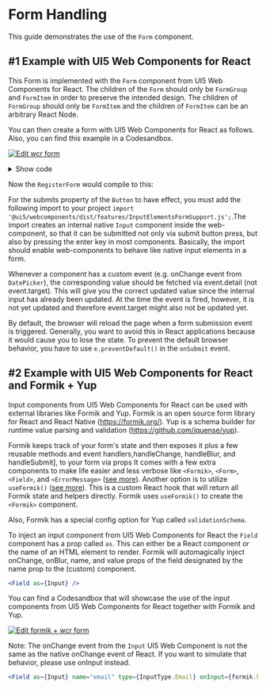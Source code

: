 
<Meta title="Knowledge Base/Form Handling" />

# Form Handling

This guide demonstrates the use of the `Form` component.

## #1 Example with UI5 Web Components for React

This Form is implemented with the `Form` component from UI5 Web Components for React.
The children of the `Form` should only be `FormGroup` and `FormItem` in order to preserve the intended design. The children of `FormGroup` should only be `FormItem` and the children of `FormItem` can be an arbitrary React Node.

You can then create a form with UI5 Web Components for React as follows. Also, you can find this example in a Codesandbox.

[![Edit wcr form](https://codesandbox.io/static/img/play-codesandbox.svg)](https://codesandbox.io/p/sandbox/wcr-form-forked-9f5br7?file=%2Fsrc%2FApp.js)

<details>
    <summary>Show code</summary>

```jsx
import React, { useState } from 'react';
import {
  ThemeProvider,
  Form,
  FormGroup,
  FormItem,
  Input,
  Option,
  Select,
  CheckBox,
  InputType,
  Button,
  MultiComboBox,
  MultiComboBoxItem,
  DatePicker,
  Label
} from '@ui5/webcomponents-react';
//For the submits property of the button to have effect, you must add the following import
import '@ui5/webcomponents/dist/features/InputElementsFormSupport.js';

export default function RegisterForm() {
  const [email, setEmail] = useState('');
  const [password, setPassword] = useState('');
  const [country, setCountry] = useState('Germany');
  const [birthday, setBirthday] = useState('');
  const [payment, setPayment] = useState([]);
  const [terms, setTerms] = useState(false);

  const handleSubmit = (e) => {
    const values = {
      email: email,
      password: password,
      country: country,
      birthday: birthday,
      payment: payment,
      terms: terms
    };
    alert(JSON.stringify(values, null, 2));
    console.log(values);
    //prevent page reload
    e.preventDefault();
  };
  const handleEmailInput = (e) => {
    setEmail(e.target.value);
  };
  const handlePasswordInput = (e) => {
    setPassword(e.target.value);
  };
  const handleCountryChange = (e) => {
    setCountry(e.detail.selectedOption.innerText);
  };
  const handleBirthdayChange = (e) => {
    setBirthday(e.detail.value);
  };
  const handlePaymentSelectionChange = (e) => {
    const selected = [];
    Object.entries(e.detail.items).forEach(([key, val]) => {
      selected.push(val.text);
    });
    setPayment(selected);
  };
  const handleTermsChange = (e) => {
    setTerms(e.target.checked);
  };

  return (
    <ThemeProvider>
      <Form onSubmit={handleSubmit}>
        <FormGroup titleText="Create Account">
          <FormItem label={<Label required>Email</Label>}>
            <Input name="email" required type={InputType.Email} value={email} onInput={handleEmailInput} />
          </FormItem>
          <FormItem label={<Label required>Password</Label>}>
            <Input name="password" required type={InputType.Password} value={password} onInput={handlePasswordInput} />
          </FormItem>
          <FormItem label="Country">
            <Select name="country" onChange={handleCountryChange}>
              <Option>Germany</Option>
              <Option>France</Option>
              <Option>Italy</Option>
            </Select>
          </FormItem>
          <FormItem label="Date of Birth">
            <DatePicker value={birthday} onChange={handleBirthdayChange}></DatePicker>
          </FormItem>
          <FormItem label="Payment methods">
            <MultiComboBox onSelectionChange={handlePaymentSelectionChange}>
              <MultiComboBoxItem text="Credit card" />
              <MultiComboBoxItem text="PayPal" />
              <MultiComboBoxItem text="Bank transfer" />
            </MultiComboBox>
          </FormItem>
          <FormItem>
            <CheckBox
              required
              name="terms"
              text="I accept the terms of service"
              checked={terms}
              onChange={handleTermsChange}
            />
          </FormItem>
          <FormItem>
            <Button submits>Submit</Button>
          </FormItem>
        </FormGroup>
      </Form>
    </ThemeProvider>
  );
}
```

</details>

Now the `RegisterForm` would compile to this:

<RegisterForm />

For the submits property of the `Button` to have effect, you must add the following import to your project `import '@ui5/webcomponents/dist/features/InputElementsFormSupport.js';`.The import creates an internal native `Input` component inside the web-component,
so that it can be submitted not only via submit button press, but also by pressing the enter key in most components. Basically, the import should enable web-components to behave like native input elements in a form.

Whenever a component has a custom event (e.g. onChange event from `DatePicker`), the corresponding value should be fetched via event.detail (not event.target). This will give you the correct updated value since the internal input has already been updated. At the time the event is fired, however, it is not yet updated and therefore event.target might also not be updated yet.

By default, the browser will reload the page when a form submission event is triggered. Generally, you want to avoid this in React applications because it would cause you to lose the state.
To prevent the default browser behavior, you have to use `e.preventDefault()` in the `onSubmit` event.

## #2 Example with UI5 Web Components for React and Formik + Yup

Input components from UI5 Web Components for React can be used with external libraries like Formik and Yup.
Formik is an open source form library for React and React Native (https://formik.org/).
Yup is a schema builder for runtime value parsing and validation (https://github.com/jquense/yup).

Formik keeps track of your form's state and then exposes it plus a few reusable methods and event handlers,handleChange, handleBlur, and handleSubmit], to your form via props
It comes with a few extra components to make life easier and less verbose like `<Formik>`, `<Form>`, `<Field>`, and `<ErrorMessage>` ([see more](https://formik.org/docs/api/formik#props-1)).
Another option is to utilize `useFormik()` ([see more](https://formik.org/docs/api/useFormik)). This is a custom React hook that will return all Formik state and helpers directly.
Formik uses `useFormik()` to create the `<Formik>` component.

Also, Formik has a special config option for Yup called `validationSchema`.

To inject an input component from UI5 Web Components for React the `Field` component has a prop called `as`.
This can either be a React component or the name of an HTML element to render. Formik will automagically inject onChange, onBlur, name, and value props of the field designated by the name prop to the (custom) component.

```jsx
<Field as={Input} />
```

You can find a Codesandbox that will showcase the use of the input components from UI5 Web Components for React together with Formik and Yup.

[![Edit formik + wcr form](https://codesandbox.io/static/img/play-codesandbox.svg)](https://codesandbox.io/s/formik-wcr-form-bt7jd2?autoresize=1&fontsize=14&hidenavigation=1&theme=dark)

Note: The onChange event from the `Input` UI5 Web Component is not the same as the native onChange event of React. If you want to simulate that behavior, please use onInput instead.

```jsx
<Field as={Input} name="email" type={InputType.Email} onInput={formik.handleChange} />
```

<Footer />
